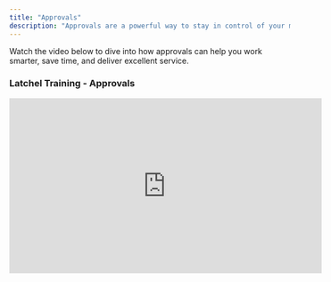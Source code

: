 ```yaml
---
title: "Approvals"
description: "Approvals are a powerful way to stay in control of your maintenance workflow while keeping things running smoothly for residents and owners. In Latchel, approvals let you decide what gets done, when, and by whom—without all the back-and-forth. Whether you're greenlighting work orders, reviewing budgets, or looping in owners for big decisions, our flexible approval settings give you the oversight you need without slowing things down. In this guide, we’ll walk you through the three types of approvals available in Latchel, how to manage them from your dashboard, and how to tailor the experience to fit your team’s workflow. We’ll also cover smart budget controls, automatic invoice approvals, and how to keep owners involved—only when you want them to be."
---
```


Watch the video below to dive into how approvals can help you work smarter, save time, and deliver excellent service.

### <Icon icon="camera-movie" iconType="duotone" color="#ff9b8a" size={25} /> **Latchel Training - Approvals**

<Frame>
  <iframe width="560" height="315" src="https://www.youtube.com/embed/aV8oXtR13ZM?si=f5Vg0mVb0Okw5PzM" title="YouTube video player" frameborder="0" allow="accelerometer; autoplay; clipboard-write; encrypted-media; gyroscope; picture-in-picture; web-share" referrerpolicy="strict-origin-when-cross-origin" allowfullscreen />
</Frame>